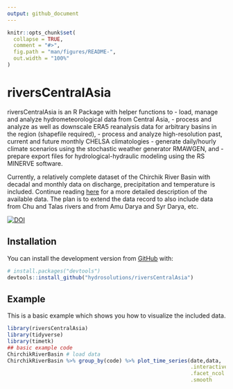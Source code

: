 ```yaml
---
output: github_document
---
```


<!-- README.md is generated from README.Rmd. Please edit that file -->

```r
knitr::opts_chunk$set(
  collapse = TRUE,
  comment = "#>",
  fig.path = "man/figures/README-",
  out.width = "100%"
)
```

# riversCentralAsia

<!-- badges: start -->
<!-- badges: end -->

riversCentralAsia is an R Package with helper functions to 
- load, manage and analyze hydrometeorological data from Central Asia,
- process and analyze as well as downscale ERA5 reanalysis data for arbitrary basins in the region (shapefile required),
- process and analyze high-resolution past, current and future monthly CHELSA climatologies
- generate daily/hourly climate scenarios using the stochastic weather generator RMAWGEN, and
- prepare export files for hydrological-hydraulic modeling using the RS MINERVE software.  

Currently, a relatively complete dataset of the Chirchik River Basin with decadal and monthly data on discharge, precipitation and temperature is included. Continue reading [here](doc/data_documentation.Rmd) for a more detailed description of the available data. The plan is to extend the data record to also include data from Chu and Talas rivers and from Amu Darya and Syr Darya, etc.

[![DOI](https://zenodo.org/badge/DOI/10.5281/zenodo.4667422.svg)](https://doi.org/10.5281/zenodo.4667422)

## Installation

You can install the development version from [GitHub](https://github.com/) with:

``` r
# install.packages("devtools")
devtools::install_github("hydrosolutions/riversCentralAsia")
```
## Example

This is a basic example which shows you how to visualize the included data.

```r
library(riversCentralAsia)
library(tidyverse)
library(timetk)
## basic example code
ChirchikRiverBasin # load data
ChirchikRiverBasin %>% group_by(code) %>% plot_time_series(date,data,
                                                           .interactive = FALSE,
                                                           .facet_ncol  = 2,
                                                           .smooth      = FALSE)
```


